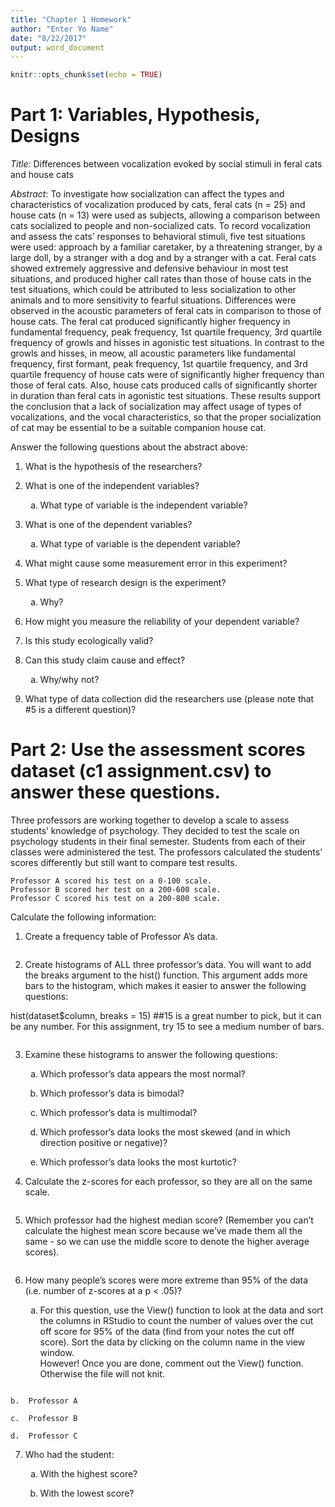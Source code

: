 ```yaml
---
title: "Chapter 1 Homework"
author: "Enter Yo Name"
date: "8/22/2017"
output: word_document
---
```


```r
knitr::opts_chunk$set(echo = TRUE)
```

# Part 1: Variables, Hypothesis, Designs

*Title:* Differences between vocalization evoked by social stimuli in feral cats and house cats

*Abstract*: To investigate how socialization can affect the types and characteristics of vocalization produced by cats, feral cats (n = 25) and house cats (n = 13) were used as subjects, allowing a comparison between cats socialized to people and non-socialized cats. To record vocalization and assess the cats' responses to behavioral stimuli, five test situations were used: approach by a familiar caretaker, by a threatening stranger, by a large doll, by a stranger with a dog and by a stranger with a cat. Feral cats showed extremely aggressive and defensive behaviour in most test situations, and produced higher call rates than those of house cats in the test situations, which could be attributed to less socialization to other animals and to more sensitivity to fearful situations. Differences were observed in the acoustic parameters of feral cats in comparison to those of house cats. The feral cat produced significantly higher frequency in fundamental frequency, peak frequency, 1st quartile frequency, 3rd quartile frequency of growls and hisses in agonistic test situations. In contrast to the growls and hisses, in meow, all acoustic parameters like fundamental frequency, first formant, peak frequency, 1st quartile frequency, and 3rd quartile frequency of house cats were of significantly higher frequency than those of feral cats. Also, house cats produced calls of significantly shorter in duration than feral cats in agonistic test situations. These results support the conclusion that a lack of socialization may affect usage of types of vocalizations, and the vocal characteristics, so that the proper socialization of cat may be essential to be a suitable companion house cat.

Answer the following questions about the abstract above:

1)	What is the hypothesis of the researchers?

2)	What is one of the independent variables?

    a.	What type of variable is the independent variable?

3)	What is one of the dependent variables?

    a.	What type of variable is the dependent variable?
    
4)	What might cause some measurement error in this experiment?

5)	What type of research design is the experiment?

    a.	Why?

6)	How might you measure the reliability of your dependent variable?

7)	Is this study ecologically valid?

8)	Can this study claim cause and effect?

    a.	Why/why not?

9)	What type of data collection did the researchers use (please note that #5 is a different question)?

# Part 2: Use the assessment scores dataset (c1 assignment.csv) to answer these questions.

Three professors are working together to develop a scale to assess students' knowledge of psychology. They decided to test the scale on psychology students in their final semester. Students from each of their classes were administered the test. The professors calculated the students' scores differently but still want to compare test results.

    Professor A scored his test on a 0-100 scale.
    Professor B scored her test on a 200-600 scale.
    Professor C scored his test on a 200-800 scale.

Calculate the following information:

1)	Create a frequency table of Professor A's data.

```r

```

2)	Create histograms of ALL three professor's data. You will want to add the breaks argument to the hist() function. This argument adds more bars to the histogram, which makes it easier to answer the following questions:

hist(dataset$column, breaks = 15) ##15 is a great number to pick, but it can be any number. For this assignment, try 15 to see a medium number of bars. 

```r

```

3)	Examine these histograms to answer the following questions:

    a.	Which professor's data appears the most normal?
    
    b.	Which professor's data is bimodal?
    
    c.	Which professor's data is multimodal?
    
    d.	Which professor's data looks the most skewed (and in which direction positive or negative)?  
    
    e.	Which professor's data looks the most kurtotic?
    
4)	Calculate the z-scores for each professor, so they are all on the same scale.

```r

```

5)	Which professor had the highest median score? (Remember you can't calculate the highest mean score because we've made them all the same - so we can use the middle score to denote the higher average scores).

```r

```

6)	How many people's scores were more extreme than 95% of the data (i.e. number of z-scores at a p < .05)?

    a.	For this question, use the View() function to look at the data and sort the columns in RStudio to count the number of values over the cut off score for 95% of the data (find from your notes the cut off score). Sort the data by clicking on the column name in the view window.  
    However! Once you are done, comment out the View() function. Otherwise the file will not knit. 

```r

```

    b.	Professor A
    
    c.	Professor B
    
    d.	Professor C
    
7)	Who had the student:

    a.	With the highest score?
    
    b.	With the lowest score?
